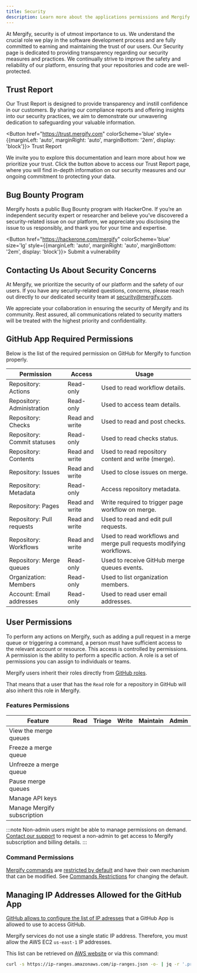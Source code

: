 ```yaml
---
title: Security
description: Learn more about the applications permissions and Mergify's security obsession.
---
```



At Mergify, security is of utmost importance to us. We understand the crucial
role we play in the software development process and are fully committed to
earning and maintaining the trust of our users. Our Security page is dedicated
to providing transparency regarding our security measures and practices. We
continually strive to improve the safety and reliability of our platform,
ensuring that your repositories and code are well-protected.

## Trust Report

Our Trust Report is designed to provide transparency and instill confidence in
our customers. By sharing our compliance reports and offering insights into our
security practices, we aim to demonstrate our unwavering dedication to
safeguarding your valuable information.

<Button href="https://trust.mergify.com" colorScheme='blue' 
style={{marginLeft: 'auto', marginRight: 'auto', marginBottom: '2em', display: 'block'}}>
  Trust Report
</Button>

We invite you to explore this documentation and learn more about how we
prioritize your trust. Click the button above to access our Trust Report page,
where you will find in-depth information on our security measures and our
ongoing commitment to protecting your data.

## Bug Bounty Program

Mergify hosts a public Bug Bounty program with HackerOne. If you’re an
independent security expert or researcher and believe you’ve discovered a
security-related issue on our platform, we appreciate you disclosing the issue
to us responsibly, and thank you for your time and expertise.

<Button href="https://hackerone.com/mergify" colorScheme='blue' size='lg' style={{marginLeft: 'auto', marginRight: 'auto', marginBottom: '2em', display: 'block'}}>
  Submit a vulnerability
</Button>

## Contacting Us About Security Concerns

At Mergify, we prioritize the security of our platform and the safety of our
users. If you have any security-related questions, concerns, please reach out
directly to our dedicated security team at <a
href="mailto:security@mergify.com">security@mergify.com</a>.

We appreciate your collaboration in ensuring the security of Mergify and its
community. Rest assured, all communications related to security matters will be
treated with the highest priority and confidentiality.

## GitHub App Required Permissions

Below is the list of the required permission on GitHub for
Mergify to function properly.

<table>
  <thead>
    <tr>
      <th>Permission</th>
      <th>Access</th>
      <th>Usage</th>
    </tr>
  </thead>
  <tbody>
    <tr>
      <td>Repository: Actions</td>
      <td>Read-only</td>
      <td>Used to read workflow details.</td>
    </tr>
    <tr>
      <td>Repository: Administration</td>
      <td>Read-only</td>
      <td>Used to access team details.</td>
    </tr>
    <tr>
      <td>Repository: Checks</td>
      <td>Read and write</td>
      <td>Used to read and post checks.</td>
    </tr>
    <tr>
      <td>Repository: Commit statuses</td>
      <td>Read-only</td>
      <td>Used to read checks status.</td>
    </tr>
    <tr>
      <td>Repository: Contents</td>
      <td>Read and write</td>
      <td>Used to read repository content and write (merge).</td>
    </tr>
    <tr>
      <td>Repository: Issues</td>
      <td>Read and write</td>
      <td>Used to close issues on merge.</td>
    </tr>
    <tr>
      <td>Repository: Metadata</td>
      <td>Read-only</td>
      <td>Access repository metadata.</td>
    </tr>
    <tr>
      <td>Repository: Pages</td>
      <td>Read and write</td>
      <td>Write required to trigger page workflow on merge.</td>
    </tr>
    <tr>
      <td>Repository: Pull requests</td>
      <td>Read and write</td>
      <td>Used to read and edit pull requests.</td>
    </tr>
    <tr>
      <td>Repository: Workflows</td>
      <td>Read and write</td>
      <td>Used to read workflows and merge pull requests modifying workflows.</td>
    </tr>
    <tr>
      <td>Repository: Merge queues</td>
      <td>Read-only</td>
      <td>Used to receive GitHub merge queues events.</td>
    </tr>
    <tr>
      <td>Organization: Members</td>
      <td>Read-only</td>
      <td>Used to list organization members.</td>
    </tr>
    <tr>
      <td>Account: Email addresses</td>
      <td>Read-only</td>
      <td>Used to read user email addresses.</td>
    </tr>
  </tbody>
</table>

## User Permissions

To perform any actions on Mergify, such as adding a pull request in a merge
queue or triggering a command, a person must have sufficient access to the
relevant account or resource. This access is controlled by permissions. A
permission is the ability to perform a specific action. A role is a set of
permissions you can assign to individuals or teams.

Mergify users inherit their roles directly from [GitHub
roles](https://docs.github.com/en/organizations/managing-user-access-to-your-organizations-repositories/managing-repository-roles/repository-roles-for-an-organization).

That means that a user that has the `Read` role for a repository in GitHub will
also inherit this role in Mergify.

### Features Permissions

<table>
  <thead>
    <tr>
      <th>Feature</th>
      <th>Read</th>
      <th>Triage</th>
      <th>Write</th>
      <th>Maintain</th>
      <th>Admin</th>
    </tr>
  </thead>
  <tbody>
      <tr>
      <td>View the merge queues</td>
      <td><FaCheck/></td>
      <td><FaCheck/></td>
      <td><FaCheck/></td>
      <td><FaCheck/></td>
      <td><FaCheck/></td>
    </tr>
    <tr>
      <td>Freeze a merge queue</td>
      <td><FaXmark/></td>
      <td><FaXmark/></td>
      <td><FaCheck/></td>
      <td><FaCheck/></td>
      <td><FaCheck/></td>
    </tr>
    <tr>
      <td>Unfreeze a merge queue</td>
      <td><FaXmark/></td>
      <td><FaXmark/></td>
      <td><FaCheck/></td>
      <td><FaCheck/></td>
      <td><FaCheck/></td>
    </tr>
    <tr>
      <td>Pause merge queues</td>
      <td><FaXmark/></td>
      <td><FaXmark/></td>
      <td><FaCheck/></td>
      <td><FaCheck/></td>
      <td><FaCheck/></td>
    </tr>
    <tr>
      <td>Manage API keys</td>
      <td><FaXmark/></td>
      <td><FaXmark/></td>
      <td><FaXmark/></td>
      <td><FaXmark/></td>
      <td><FaCheck/></td>
    </tr>
    <tr>
      <td>Manage Mergify subscription</td>
      <td><FaXmark/></td>
      <td><FaXmark/></td>
      <td><FaXmark/></td>
      <td><FaXmark/></td>
      <td><FaCheck/></td>
    </tr>
  </tbody>
</table>

:::note
  Non-admin users might be able to manage permissions on demand. <a
  href="mailto:support@mergify.com">Contact our support</a>
  to request a non-admin to get access to Mergify subscription and
  billing details.
:::

### Command Permissions

[Mergify commands](/commands) are [restricted by
default](/commands/restrictions/#default-restrictions) and have their own
mechanism that can be modified. See [Commands
Restrictions](/commands/restrictions/) for changing the default.

## Managing IP Addresses Allowed for the GitHub App

[GitHub allows to configure the list of IP adresses](https://docs.github.com/en/apps/maintaining-github-apps/managing-allowed-ip-addresses-for-a-github-app)
that a GitHub App is allowed to use to access GitHub.

Mergify services do not use a single static IP address. Therefore, you must
allow the AWS EC2 `us-east-1` IP addresses.

This list can be retrieved on [AWS website](https://docs.aws.amazon.com/vpc/latest/userguide/aws-ip-ranges.html)
or via this command:

```bash
curl -s https://ip-ranges.amazonaws.com/ip-ranges.json -o- | jq -r '.prefixes[] | select(.region=="us-east-1" and .service=="EC2") | .ip_prefix'
```
